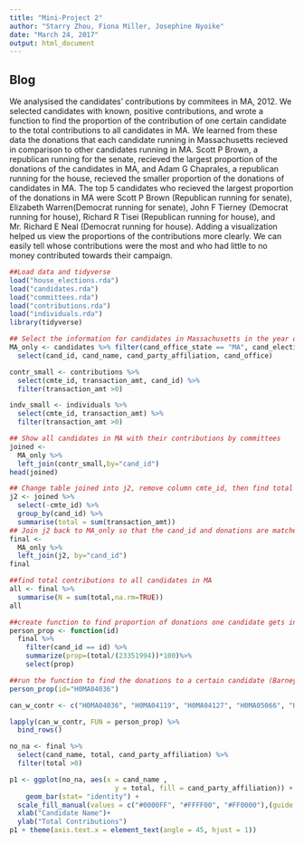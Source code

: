 ```yaml
---
title: "Mini-Project 2"
author: "Starry Zhou, Fiona Miller, Josephine Nyoike"
date: "March 24, 2017"
output: html_document
---
```

## Blog
We analysised the candidates' contributions by commitees in MA, 2012. We selected candidates with known, positive contributions, and wrote a function to find the proportion of the contribution of one certain candidate to the total contributions to all candidates in MA. We learned from these data the donations that each candidate running in Massachusetts recieved in comparison to other candidates running in MA.
Scott P Brown, a republican running for the senate, recieved the largest proportion of the donations of the candidates in MA, and Adam G Chaprales, a republican running for the house, recieved the smaller proportion of the donations of candidates in MA. The top 5 candidates who recieved the largest proportion of the donations in MA were Scott P Brown (Republican running for senate), Elizabeth Warren(Democrat running for senate), John F Tierney (Democrat running for house), Richard R Tisei (Republican running for house), and Mr. Richard E Neal (Democrat running for house). Adding a visualization helped us view the proportions of the contributions more clearly. We can easily tell whose contributions were the most and who had little to no money contributed towards their campaign.

```r
##Load data and tidyverse
load("house_elections.rda")
load("candidates.rda")
load("committees.rda")
load("contributions.rda")
load("individuals.rda")
library(tidyverse)
```

```r
## Select the information for candidates in Massachusetts in the year of 2012: we selected some information about contributions inlcuding candidates, party affliation, and office, and some information about individuals, inlcuding candidates whose transaction amount is positive and their transaction amount
MA_only <- candidates %>% filter(cand_office_state == "MA", cand_election_yr== "2012") %>%
  select(cand_id, cand_name, cand_party_affiliation, cand_office)

contr_small <- contributions %>%
  select(cmte_id, transaction_amt, cand_id) %>%
  filter(transaction_amt >0)

indv_small <- individuals %>%
  select(cmte_id, transaction_amt) %>%
  filter(transaction_amt >0)
```

```r
## Show all candidates in MA with their contributions by committees
joined <- 
  MA_only %>%
  left_join(contr_small,by="cand_id")
head(joined)
```

```r
## Change table joined into j2, remove column cmte_id, then find total committee contributions to candidate (so that contributions is only one row)
j2 <- joined %>%
  select(-cmte_id) %>%
  group_by(cand_id) %>%
  summarise(total = sum(transaction_amt))
## Join j2 back to MA_only so that the cand_id and donations are matched to information about the candidates
final <- 
  MA_only %>%
  left_join(j2, by="cand_id")
final
```

```r
##find total contributions to all candidates in MA
all <- final %>%
  summarise(N = sum(total,na.rm=TRUE))
all
```

```r
##create function to find proportion of donations one candidate gets in contrast to the other candidates in the state
person_prop <- function(id) 
  final %>%
    filter(cand_id == id) %>%
    summarize(prop=(total/(23351994))*100)%>%
    select(prop)
```

```r
##run the function to find the donations to a certain candidate (Barney Frank) to test function
person_prop(id="H0MA04036")
```


```r
can_w_contr <- c("H0MA04036", "H0MA04119", "H0MA04127", "H0MA05066", "H0MA10082", "H2MA00014", "H2MA01020", "H2MA04040", "H2MA04073", "H2MA04107", "H2MA06078", "H2MA09072", "H2MA09213", "H4MA03022", "H4MA05043", "H4MA06033", "H6MA07101", "H8MA02041", "H8MA05143", "H8MA08071", "S0MA00109", "S2MA00113", "S2MA00139", "S2MA00170")
```

```r
lapply(can_w_contr, FUN = person_prop) %>%
  bind_rows()
```
```r

no_na <- final %>%
  select(cand_name, total, cand_party_affiliation) %>%
  filter(total >0)
```
```r
p1 <- ggplot(no_na, aes(x = cand_name , 
                          y = total, fill = cand_party_affiliation)) + 
    geom_bar(stat= "identity") +
  scale_fill_manual(values = c("#0000FF", "#FFFF00", "#FF0000"),(guide = guide_legend(title = "Party")))+
  xlab("Candidate Name")+
  ylab("Total Contributions")
p1 + theme(axis.text.x = element_text(angle = 45, hjust = 1))
```





